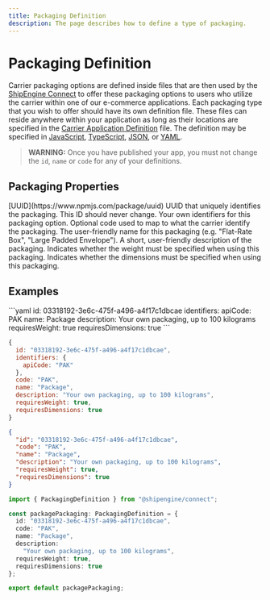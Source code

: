 ```yaml
---
title: Packaging Definition
description: The page describes how to define a type of packaging.
---
```



Packaging Definition
===============================================
Carrier packaging options are defined inside files that are then used by the [ShipEngine Connect](../index.mdx) to offer these
packaging options to users who utilize the carrier within one of our e-commerce applications. Each packaging type that you wish to offer
should have its own definition file. These files can reside anywhere within your application as long as their locations are specified in the [Carrier Application Definition](./carrier.mdx) file.
 The definition may be specified in [JavaScript](https://developer.mozilla.org/en-US/docs/Web/JavaScript), [TypeScript](https://www.typescriptlang.org/), [JSON](https://developer.mozilla.org/en-US/docs/Web/JavaScript/Reference/Global_Objects/JSON), or
  [YAML](https://en.wikipedia.org/wiki/YAML).

> **WARNING:** Once you have published your app, you must not change the `id`, `name` or `code` for any of your definitions.

Packaging Properties
----------------------------------------------
<Reference>

  <Field name="id" required={true}>
    <Type>
      [UUID](https://www.npmjs.com/package/uuid)
    </Type>
    <Description>
      UUID that uniquely identifies the packaging. This ID should never change.
    </Description>
  </Field>

  <Field name="identifiers" type="object" required={false}>
    <Description>
      Your own identifiers for this packaging option.
    </Description>
  </Field>

  <Field name="code" type="string" required={false}>
    <Description>
      Optional code used to map to what the carrier identify the packaging.
    </Description>
  </Field>

  <Field name="name" type="string" required={true}>
    <Description>
      The user-friendly name for this packaging (e.g. "Flat-Rate Box", "Large Padded Envelope").
    </Description>
  </Field>

  <Field name="description" type="string" required={false}>
    <Description>
      A short, user-friendly description of the packaging.
    </Description>
  </Field>

  <Field name="requiresWeight" type="boolean" required={false}>
    <Description>
      Indicates whether the weight must be specified when using this packaging.
    </Description>
  </Field>

  <Field name="requiresDimensions" type="boolean" required={false}>
    <Description>
      Indicates whether the dimensions must be specified when using this packaging.
    </Description>
  </Field>

</Reference>



Examples
-----------------------------------------------

<CodeWrapper>
```yaml
id: 03318192-3e6c-475f-a496-a4f17c1dbcae
identifiers:
  apiCode: PAK
name: Package
description: Your own packaging, up to 100 kilograms
requiresWeight: true
requiresDimensions: true
```

```javascript
{
  id: "03318192-3e6c-475f-a496-a4f17c1dbcae",
  identifiers: {
    apiCode: "PAK"
  },
  code: "PAK",
  name: "Package",
  description: "Your own packaging, up to 100 kilograms",
  requiresWeight: true,
  requiresDimensions: true
}

```

```json
{
  "id": "03318192-3e6c-475f-a496-a4f17c1dbcae",
  "code": "PAK",
  "name": "Package",
  "description": "Your own packaging, up to 100 kilograms",
  "requiresWeight": true,
  "requiresDimensions": true
}
```

```typescript
import { PackagingDefinition } from "@shipengine/connect";

const packagePackaging: PackagingDefinition = {
  id: "03318192-3e6c-475f-a496-a4f17c1dbcae",
  code: "PAK",
  name: "Package",
  description:
    "Your own packaging, up to 100 kilograms",
  requiresWeight: true,
  requiresDimensions: true
};

export default packagePackaging;

```
</CodeWrapper>
